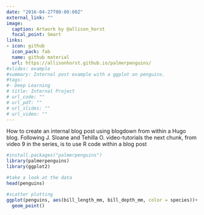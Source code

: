 ```yaml
---
date: "2016-04-27T00:00:00Z"
external_link: ""
image:
  caption: Artwork by @allison_horst
  focal_point: Smart
links:
- icon: github
  icon_pack: fab
  name: github material
  url: https://allisonhorst.github.io/palmerpenguins/
#slides: example
#summary: Internal post example with a ggplot on penguins.
#tags:
#- Deep Learning
# title: Internal Project
# url_code: ""
# url_pdf: ""
# url_slides: ""
# url_video: ""
---
```


How to create an internal blog post using blogdown from within a Hugo blog. Following J. Sloane and Tehilla O. video-tutorials the next chunk, from video 9 in the series, is to use R code within a blog post

```r
#install.packages("palmerpenguins")
library(palmerpenguins)
library(ggplot2)

#take a look at the data
head(penguins)

#scatter plotting 
ggplot(penguins, aes(bill_length_mm, bill_depth_mm, color = species))+
  geom_point()


```
